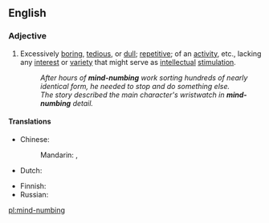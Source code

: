 ==English==

===Adjective===
{{head|en|adjective|head=[[mind]]-[[numbing]]}}

# {{lb|en|idiomatic}} Excessively [[boring]], [[tedious]], or [[dull]]; [[repetitive]]; of an [[activity]], etc., lacking any [[interest]] or [[variety]] that might serve as [[intellectual]] [[stimulation]].
#: ''After hours of '''mind-numbing''' work sorting hundreds of nearly identical form, he needed to stop and do something else.''
#: ''The story described the main character's wristwatch in '''mind-numbing''' detail.''

====Translations====
{{trans-top|excessively boring}}
* Chinese:
*: Mandarin: {{t|cmn|[[讓]][[人]][[心煩意亂]][[的]]|sc=Hani}}, {{t|cmn|[[让]][[人]][[心烦意乱]][[的]]|tr=ràng rén xīnfányìluàn de|sc=Hani}}
* Dutch: {{t+|nl|geestdodend}}
{{trans-mid}}
* Finnish: {{t+|fi|turruttava}}
* Russian: {{t|ru|отупля́ющий}}
{{trans-bottom}}

[[pl:mind-numbing]]